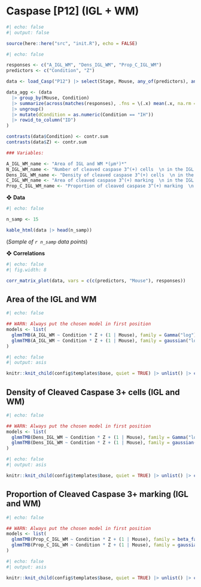 # Caspase [P12] (IGL + WM)

```r
#| echo: false
#| output: false

source(here::here("src", "init.R"), echo = FALSE)
```

```r
#| echo: false

responses <- c("A_IGL_WM", "Dens_IGL_WM", "Prop_C_IGL_WM")
predictors <- c("Condition", "Z")

data <- load_Casp("P12") |> select(Stage, Mouse, any_of(predictors), any_of(responses))

data_agg <- (data
  |> group_by(Mouse, Condition) 
  |> summarize(across(matches(responses), .fns = \(.x) mean(.x, na.rm = T))) 
  |> ungroup() 
  |> mutate(dCondition = as.numeric(Condition == "IH")) 
  |> rowid_to_column("ID")
)

contrasts(data$Condition) <- contr.sum
contrasts(data$Z) <- contr.sum

### Variables:

A_IGL_WM_name <- "Area of IGL and WM *(μm²)*"
N_IGL_WM_name <- "Number of cleaved caspase 3^(+) cells  \n in the IGL and WM areas"
Dens_IGL_WM_name <- "Density of cleaved caspase 3^(+) cells  \n in the IGL and WM areas *(Cells/μm²)*"
C_IGL_WM_name <- "Area of cleaved caspase 3^(+) marking  \n in the IGL and WM areas *(μm²)*"
Prop_C_IGL_WM_name <- "Proportion of cleaved caspase 3^(+) marking  \n in the IGL and WM areas"
```

❖ **Data**

```r
#| echo: false

n_samp <- 15

kable_html(data |> head(n_samp))
```

(*Sample of `r n_samp` data points*)

❖ **Correlations**

```r
#| echo: false
#| fig.width: 8

corr_matrix_plot(data, vars = c(c(predictors, "Mouse"), responses))
```


## Area of the IGL and WM

```r
#| echo: false

## WARN: Always put the chosen model in first position
models <- list(
  glmmTMB(A_IGL_WM ~ Condition * Z + (1 | Mouse), family = Gamma("log"), data = data, REML = TRUE), 
  glmmTMB(A_IGL_WM ~ Condition * Z + (1 | Mouse), family = gaussian("log"), data = data, REML = TRUE)
)
```

```r
#| echo: false
#| output: asis

knitr::knit_child(config$templates$base, quiet = TRUE) |> unlist() |> cat(sep = '\n')
```


## Density of Cleaved Caspase 3+ cells (IGL and WM)

```r
#| echo: false

## WARN: Always put the chosen model in first position
models <- list(
  glmmTMB(Dens_IGL_WM ~ Condition * Z + (1 | Mouse), family = Gamma("log"), data = data, REML = TRUE), 
  glmmTMB(Dens_IGL_WM ~ Condition * Z + (1 | Mouse), family = gaussian("log"), data = data, REML = TRUE)
)
```

```r
#| echo: false
#| output: asis

knitr::knit_child(config$templates$base, quiet = TRUE) |> unlist() |> cat(sep = '\n')
```


## Proportion of Cleaved Caspase 3+ marking (IGL and WM)

```r
#| echo: false

## WARN: Always put the chosen model in first position
models <- list(
  glmmTMB(Prop_C_IGL_WM ~ Condition * Z + (1 | Mouse), family = beta_family("logit"), data = data, REML = TRUE), 
  glmmTMB(Prop_C_IGL_WM ~ Condition * Z + (1 | Mouse), family = gaussian("log"), data = data, REML = TRUE)
)
```

```r
#| echo: false
#| output: asis

knitr::knit_child(config$templates$base, quiet = TRUE) |> unlist() |> cat(sep = '\n')
```
